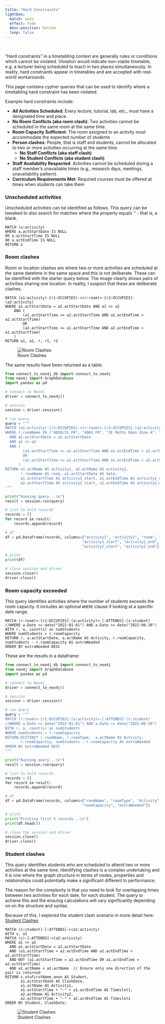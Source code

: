 ```yaml
---
title: "Hard Constraints"
lightbox:
  match: auto
  effect: fade
  desc-position: bottom
  loop: false
---
```

<br>

"Hard constraints" in a timetabling context are generally rules or conditions which cannot be violated.  Violation would indicate non-viable timetable, e.g. a lecturer being scheduled to teach in two places simultaneously.  In reality, hard constraints appear in timetables and are accepted with real-world workarounds.

This page contains cypher queries that can be used to identify where a timetabling hard constraint has been violated.

Example hard constraints include:

* **All Activities Scheduled**: Every lecture, tutorial, lab, etc., must have a designated time and place.
* **No Room Conflicts (aka room clash)**: Two activities cannot be scheduled in the same room at the same time.
* **Room Capacity Sufficient**: The room assigned to an activity must accommodate the expected number of students
* **Person clashes**: People, that is staff and students, cannot be allocated to two or more activities occurring at the same time.
  * **No Staff Conflicts (aka staff clash)**
  * **No Student Conflicts (aka student clash)**
* **Staff Availability Respected**: Activities cannot be scheduled during a staff member's unavailable times (e.g., research days, meetings, unavailability pattern).
* **Curriculum Requirements Met**: Required courses must be offered at times when students can take them


### Unscheduled activities

Unscheduled activities can be identified as follows. This query can be tweaked to also search for matches where the property equals '' - that is, a blank.

```cypher
MATCH (a:activity)
WHERE a.actStartDate IS NULL 
OR a.actStartTime IS NULL 
OR a.actEndTime IS NULL
RETURN a
```

### Room clashes

Room or location clashes are where two or more activities are scheduled at the same datetime in the same space and this is not deliberate. These can be identified with the starter query below. The image clearly shows pairs of activities sharing one location.  In reality, I suspect that these are deliberate clashes. 

```cypher
MATCH (a1:activity)-[r1:OCCUPIES]->(r:room)<-[r2:OCCUPIES]-(a2:activity)
WHERE a1.actStartDate = a2.actStartDate AND a1 <> a2
    AND (
        (a1.actStartTime <= a2.actStartTime AND a1.actEndTime > a2.actStartTime)
        OR 
        (a2.actStartTime <= a1.actStartTime AND a2.actEndTime > a1.actStartTime)
    )
RETURN a1, a2, r, r1, r2
```
![Room Clashes](./images/cypher-room-clash.png)


The same results have been returned as a table.


```python
from connect_to_neo4j_db import connect_to_neo4j
from neo4j import GraphDatabase
import pandas as pd

# connect to Neo4j
driver = connect_to_neo4j()

# session
session = driver.session()

# run query
query = """
MATCH (a1:activity)-[r1:OCCUPIES]->(r:room)<-[r2:OCCUPIES]-(a2:activity)
WHERE r.roomName IN ["4Q50/51 FR", "4Q69 FR", "3E Maths Open Zone A", "3E12 FR"] 
  AND a1.actStartDate = a2.actStartDate 
  AND a1 <> a2
  AND (
        (a1.actStartTime <= a2.actStartTime AND a1.actEndTime > a2.actStartTime)
        OR 
        (a2.actStartTime <= a1.actStartTime AND a2.actEndTime > a1.actStartTime)
      )
RETURN a1.actName AS activity1, a2.actName AS activity2, 
       r.roomName AS room, a1.actStartDate AS date,
       a1.actStartTime AS activity1_start, a1.actEndTime AS activity1_end,
       a2.actStartTime AS activity2_start, a2.actEndTime AS activity2_end
""" 

print("Running query...\n")
result = session.run(query)

# list to hold records
records = []
for record in result:
    records.append(record)

# df
df = pd.DataFrame(records, columns=["activity1", "activity2", "room", "date", 
                                   "activity1_start", "activity1_end", 
                                   "activity2_start", "activity2_end"])

# print
print(df)

# close session and driver
session.close()
driver.close()
```

### Room capacity exceeded

This query identifies activities where the number of students exceeds the room capacity. It includes an optional `WHERE` clause if looking at a specific date range.

```cypher
MATCH (r:room)<-[r1:OCCUPIES]-(a:activity)<-[:ATTENDS]-(s:student)
//WHERE a.Date >= date("2022-01-01") AND a.Date <= date("2022-06-30") 
WITH r, a, count(s) as numStudents
WHERE numStudents > r.roomCapacity
RETURN r, a.actStartDate, a.actName AS Activity, r.roomCapacity, numStudents - r.roomCapacity AS extraNeeded
ORDER BY extraNeeded DESC
```

These are the results in a dataframe: 

```python
from connect_to_neo4j_db import connect_to_neo4j
from neo4j import GraphDatabase
import pandas as pd

# connect to Neo4j
driver = connect_to_neo4j()

# session
session = driver.session()

# run query
query = """
MATCH (r:room)<-[r1:OCCUPIES]-(a:activity)<-[:ATTENDS]-(s:student)
//WHERE a.Date >= date("2022-01-01") AND a.Date <= date("2022-06-30") 
WITH r, a, count(s) as numStudents
WHERE numStudents > r.roomCapacity
RETURN DISTINCT r.roomName, r.roomType,  a.actName AS Activity, 
       r.roomCapacity, numStudents - r.roomCapacity AS extraNeeded
ORDER BY extraNeeded DESC
""" 

print("Running query...\n")
result = session.run(query)

# list to hold records
records = []
for record in result:
    records.append(record)

# df
df = pd.DataFrame(records, columns=["roomName", "roomType", "Activity", 
                                   "roomCapacity", "extraNeeded"])

# print
print("Printing first 5 records...\n")
print(df.head())

# close the session and driver
session.close()
driver.close()
```


### Student clashes

This query identifies students who are scheduled to attend two or more activities at the same time.  Identifying clashes is a complex undertaking and it is one where the graph structure in terms of nodes, properties and relationships could potentially make a significant different to performance. 

The reason for the complexity is that you need to look for overlapping times between two activities for each date, for each student.  The query to achieve this and the ensuing calculations will vary significantly depending on on the structure and syntax. 

Because of this, I explored the student clash scenario in more detail here: [Student Clashes](appendix-cypher5a.qmd)

```cypher
MATCH (s:student)-[:ATTENDS]->(a1:activity)
WITH s, a1
MATCH (s)-[:ATTENDS]->(a2:activity) 
WHERE a1 <> a2 
  AND a1.actStartDate = a2.actStartDate 
  AND (a1.actStartTime < a2.actEndTime AND a1.actEndTime > a2.actStartTime)  
  AND NOT (a1.actStartTime = a2.actEndTime OR a1.actEndTime = a2.actStartTime) 
  AND a1.actName < a2.actName  // Ensure only one direction of the pair is returned
RETURN s.stuFirstName_anon AS Student, 
       a1.actStartDate AS ClashDate, 
       a1.actName AS Activity1, 
       a1.actStartTime + "-" + a1.actEndTime AS Timeslot1, 
       a2.actName AS Activity2, 
       a2.actStartTime + "-" + a2.actEndTime AS Timeslot2
ORDER BY Student, ClashDate;
```

![Student Clashes](./images/cypher-student-clash.png)